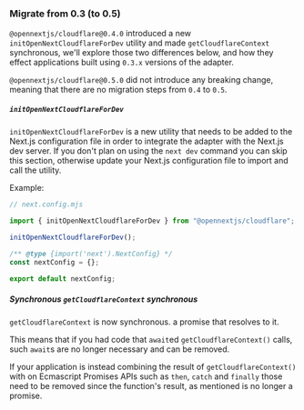 
### Migrate from 0.3 (to 0.5)

`@opennextjs/cloudflare@0.4.0` introduced a new `initOpenNextCloudflareForDev` utility and made `getCloudflareContext` synchronous,
we'll explore those two differences below, and how they effect applications built using `0.3.x` versions of the adapter.

`@opennextjs/cloudflare@0.5.0` did not introduce any breaking change, meaning that there are no migration steps from `0.4` to `0.5`.

##### `initOpenNextCloudflareForDev`

`initOpenNextCloudflareForDev` is a new utility that needs to be added to the Next.js configuration file in order to integrate the adapter
with the Next.js dev server. If you don't plan on using the `next dev` command you can skip this section, otherwise update your Next.js
configuration file to import and call the utility.

Example:
```js
// next.config.mjs

import { initOpenNextCloudflareForDev } from "@opennextjs/cloudflare";

initOpenNextCloudflareForDev();

/** @type {import('next').NextConfig} */
const nextConfig = {};

export default nextConfig;
```

##### Synchronous `getCloudflareContext` synchronous

`getCloudflareContext` is now synchronous.
a promise that resolves to it.

This means that if you had code that `await`ed `getCloudflareContext()` calls, such `await`s are no longer necessary and
can be removed.

If your application is instead combining the result of `getCloudflareContext()` with on Ecmascript Promises APIs such as
`then`, `catch` and `finally` those need to be removed since the function's result, as mentioned is no longer a promise.

